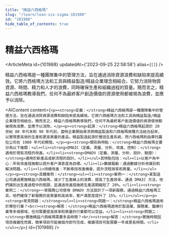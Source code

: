 ```yaml
---
title: "精益六西格瑪"
slug: "/learn/lean-six-sigma-101988"
id: "101988"
hide_table_of_contents: true
---
```



# 精益六西格瑪

<ArticleMeta id={101988} updatedAt={'2023-09-25 22:58:58'} alias={`[]`} />
<div className='border-solid border-b border-t-0 my-4 border-[var(--ifm-color-gray-300)]' />

精益六西格瑪是一種團隊集中的管理方法，旨在通過消除資源浪費和缺陷來提高績效。它將六西格瑪方法和工具與精益製造/精益企業理念相結合。它努力消除物質資源、時間、精力和人才的浪費，同時確保生產和組織過程的質量。簡而言之，精益六西格瑪教導我們，任何不為最終客户創造價值的資源使用都被視為浪費，並應予以消除。

<AIContent content={`<p><strong>定義：</strong>精益六西格瑪是一種團隊集中的管理方法，旨在通過消除資源浪費和缺陷來提高績效。它將六西格瑪方法和工具與精益製造/精益企業理念相結合。簡而言之，精益六西格瑪教導我們，任何不為最終客户創造價值的資源使用都被視為浪費，並應予以消除。</p><p><strong>起源：</strong>精益六西格瑪起源於 20 世紀 80 年代末和 90 年代初，當時企業開始尋求將精益製造和六西格瑪兩種方法結合起來，以實現更高效的生產和更高質量的產品。精益製造起源於豐田生產系統，而六西格瑪則由摩托羅拉公司在 1980 年代初開發。</p><p><strong>類別與特點：</strong>精益六西格瑪主要分為以下幾類：<ul><li><strong>DMAIC（定義、測量、分析、改進、控制）：</strong>適用於現有流程的改進。</li><li><strong>DMADV（定義、測量、分析、設計、驗證）：</strong>適用於新產品或新流程的設計。</li></ul>其特點包括：<ul><li>以客户為中心：所有改進措施都以提升客户滿意度為目標。</li><li>數據驅動：通過數據分析來識別和解決問題。</li><li>持續改進：不斷尋找改進機會，提升流程效率和質量。</li></ul></p><p><strong>具體案例：</strong><ul><li><strong>案例一：</strong>某製造公司通過實施精益六西格瑪，減少了生產線上的浪費，提高了生產效率。通過 DMAIC 方法，他們識別出生產過程中的瓶頸，並通過改進措施將生產週期縮短了 20%。</li><li><strong>案例二：</strong>一家服務公司使用 DMADV 方法設計了一項新服務，通過精益六西格瑪工具，他們確保了新服務的高質量和高效率，客户滿意度提升了 15%。</li></ul></p><p><strong>常見問題：</strong><ul><li><strong>問題一：</strong>精益六西格瑪適用於哪些行業？<br/><strong>解答：</strong>精益六西格瑪適用於製造業、服務業、醫療行業等多個領域，任何需要提高效率和質量的行業都可以受益。</li><li><strong>問題二：</strong>實施精益六西格瑪需要多長時間？<br/><strong>解答：</strong>實施時間因項目複雜性而異，簡單項目可能幾個月即可完成，複雜項目可能需要一年或更長時間。</li></ul></p>`} id={101988} />
